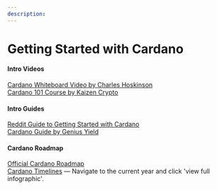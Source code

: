 ```yaml
---
description: 
---
```


# Getting Started with Cardano

#### Intro Videos

[Cardano Whiteboard Video by Charles Hoskinson](https://www.youtube.com/watch?v=Ja9D0kpksxw)  
[Cardano 101 Course by Kaizen Crypto](https://www.youtube.com/watch?v=2csG9sR5j7w)

#### Intro Guides

[Reddit Guide to Getting Started with Cardano](https://www.reddit.com/r/cardano/comments/lnj5ne/getting_started_guide_a_newbies_guide_to_cardano/)  
[Cardano Guide by Genius Yield](https://academy.geniusyield.co/guides/cardano)

#### Cardano Roadmap

[Official Cardano Roadmap](https://roadmap.cardano.org/en/)  
[Cardano Timelines](https://ctimelines.io/) — Navigate to the current year and click 'view full infographic'.


